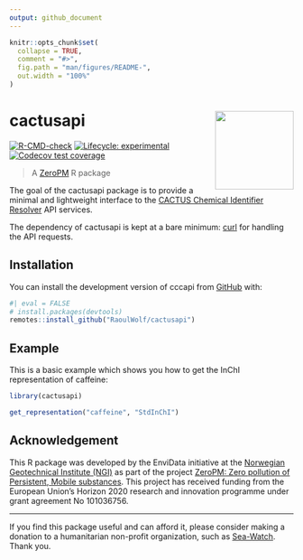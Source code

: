 ```yaml
---
output: github_document
---
```


<!-- README.md is generated from README.Rmd. Please edit that file -->

```r
knitr::opts_chunk$set(
  collapse = TRUE,
  comment = "#>",
  fig.path = "man/figures/README-",
  out.width = "100%"
)
```

# cactusapi <img src="man/figures/logo.svg" align="right" height="139" />

<!-- badges: start -->
[![R-CMD-check](https://github.com/RaoulWolf/cactusapi/actions/workflows/R-CMD-check.yaml/badge.svg)](https://github.com/RaoulWolf/cactusapi/actions/workflows/R-CMD-check.yaml)
[![Lifecycle: experimental](https://img.shields.io/badge/lifecycle-experimental-orange.svg)](https://lifecycle.r-lib.org/articles/stages.html#experimental)
[![Codecov test coverage](https://codecov.io/gh/RaoulWolf/cactusapi/branch/master/graph/badge.svg)](https://app.codecov.io/gh/RaoulWolf/cactusapi?branch=master)
<!-- badges: end -->

> A [ZeroPM](https://zeropm.eu/) R package

The goal of the cactusapi package is to provide a minimal and lightweight 
interface to the 
[CACTUS Chemical Identifier Resolver](https://cactus.nci.nih.gov/chemical/structure) 
API services. 

The dependency of cactusapi is kept at a bare minimum: 
[curl](https://cran.r-project.org/web/packages/curl/index.html) for handling 
the API requests.

## Installation

You can install the development version of cccapi from 
[GitHub](https://github.com/) with:

``` r
#| eval = FALSE
# install.packages(devtools)
remotes::install_github("RaoulWolf/cactusapi")
```

## Example

This is a basic example which shows you how to get the InChI representation of 
caffeine:

```r
library(cactusapi)

get_representation("caffeine", "StdInChI")
```

## Acknowledgement

This R package was developed by the EnviData initiative at the 
[Norwegian Geotechnical Institute (NGI)](https://www.ngi.no/eng) as part of the 
project 
[ZeroPM: Zero pollution of Persistent, Mobile substances](https://zeropm.eu/). 
This project has received funding from the European Union's Horizon 2020 
research and innovation programme under grant agreement No 101036756.

---

If you find this package useful and can afford it, please consider making a 
donation to a humanitarian non-profit organization, such as 
[Sea-Watch](https://sea-watch.org/en/). Thank you. 
